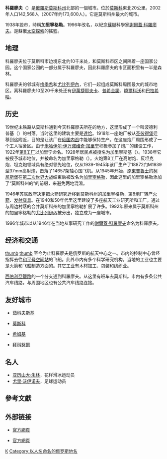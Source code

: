{{Infobox Russian inhabited locality
|en_name=Korolyov
|ru_name=Королёв
|image_skyline=Korolev moscow region.jpeg
|image_caption=進入科羅廖夫的火箭造型迎賓塑像
|coordinates = {{coord|55|55|N|37|49|E|region:RU|display=inline,title}}
|pushpin_label_position=top
|image_coa=Coat of Arms of Korolyov (Moscow Oblast).svg
|coa_caption=
|image_flag=Flag of Korolyov.svg
|flag_caption=
|anthem=
|anthem_ref=
|holiday=
|holiday_ref=
|federal_subject=[[莫斯科州|莫斯科州]]
|federal_subject_ref=<ref name="Ref1406"/>

|adm_city_jur=Korolyov [[City_of_federal_subject_significance|City Under Oblast Jurisdiction]]
|adm_city_jur_ref=<ref name="Ref1406"/>
|adm_ctr_of=Korolyov City Under Oblast Jurisdiction
|adm_ctr_of_ref=<ref name="Ref1406"/>
|inhabloc_cat=市镇
|inhabloc_cat_ref=<ref name="Ref1406"/>

|urban_okrug_jur=Korolev Urban Okrug
|urban_okrug_jur_ref=<ref name="Ref1535"/>
|mun_admctr_of=Korolev Urban Okrug
|mun_admctr_of_ref=<ref name="Ref1535"/>
|leader_title=首長
|leader_title_ref=<ref name="Head">{{cite web|url=http://www.korolev.ru/main/anews/news/23/4298.html|script-title=ru:Главой города избран А. Н. Ходырев|publisher=City of Korolyov|language=ru|accessdate=September 24, 2014}}</ref>
|leader_name=Alexander Khodyrev
|leader_name_ref=<ref name="Head"/>
|representative_body=
|representative_body_ref=
|area_of_what=
|area_as_of=
|area_km2=
|area_km2_ref=
|pop_2010census=183402
|pop_2010census_rank=第98位
|pop_2010census_ref=<ref name="2010Census" />
|pop_density=
|pop_density_as_of=
|pop_density_ref=
|pop_latest=
|pop_latest_date=
|pop_latest_ref=
|established_date=
|established_title=
|established_date_ref=
|current_cat_date=1938年
|current_cat_date_ref=<ref name="Britannica">''Encyclopædia Britannica''. [http://global.britannica.com/EBchecked/topic/310211/Korolyov Entry on Korolyov]</ref>
|prev_name1=Kaliningrad
|prev_name1_date=1996
|prev_name1_ref=<ref name="Britannica"/>

|postal_codes=141060, 141062, 141065, 141067–141071, 141073–141080, 141089, 994009
|dialing_codes=
|dialing_codes_ref=
|website=http://korolev.ru
|website_ref=
|date=May 2010
}}

'''科羅廖夫'''（{{lang-ru|Королёв}}）是[[俄羅斯|俄羅斯]][[莫斯科州|莫斯科州]]北部的一個城市。位於[[莫斯科|莫斯科]]東北20公里。2002年人口142,568人（2007年约173,600人）。它是莫斯科州最大的城市。

1938年設市，時稱'''加里寧格勒'''。1996年改名，以紀念[[蘇聯|蘇聯]]科學家[[謝爾蓋·科羅廖夫|謝爾蓋·科羅廖夫]]。是蘇俄[[太空探索|太空探索]]的搖籃。

== 地理 ==
科羅廖夫位于莫斯科市边境东北约10千米处，和莫斯科市区之间隔着一座国家公园。这个国家公园的一部分属于科羅廖夫，因此科羅廖夫的市区面积里有一半是森林。

科羅廖夫的邻城有[[梅季希|梅季希]]和[[尤比列伊內|尤比列伊內]]，它们一起组成莫斯科周围最大的城市地区。离科羅廖夫10至20千米处还有[[伊萬捷耶夫卡|伊萬捷耶夫卡]]、[[普希金諾_(莫斯科州)|普希金諾]]、[[曉爾科沃|曉爾科沃]]和[[巴拉希哈|巴拉希哈]]。

== 历史 ==
19世纪末铁路从莫斯科通到今天科羅廖夫所在的地方，这里形成了一个叫波德利普基（{{lang|ru|Подлипки}}）的村落。当时这里的建筑主要是[[達恰|達恰]]。1918年一座炮厂被从[[圣彼得堡|圣彼得堡]]迁移到这附近，目的是让该厂在[[俄国内战|俄国内战]]中能够保持生产。在这座炮厂周围形成了一个工人宿舍区。由于[[米哈伊尔·伊万诺维奇·加里宁|米哈伊尔·伊万诺维奇·加里宁]]积极参加了炮厂的建设工作，1922年[[加里宁第8工厂|第8工厂]]以加里宁命名。1928年居民点被授名为加里寧斯基（{{lang|ru|Калининский}}）。1938年它被授予城市地位，并被命名为加里寧格勒（{{lang|ru|Калининград}}）。火炮第8工厂在高射炮、反坦克炮、坦克炮领域具有绝对领先地位，仅从1939-1945年该厂生产了18872门M1939型37mm高射炮，击落了14657架轴心国飞机。从1945年开始，原[[東普魯士|東普魯士]]的[[柯尼斯堡|柯尼斯堡]]在[[第二次世界大战|第二次世界大战]]结束后被改名为[[加里寧格勒|加里寧格勒]]，因此这里的加里寧格勒添加了“莫斯科州的”的前缀，来避免两地混淆。

1946年苏联政府决定把火箭研究迁移到莫斯科州的加里寧格勒，第8炮厂转产[[火箭|火箭]]、[[发射载具|发射载具]]。在1940和50年代里这里建设了多座航天工业研究所和工厂。通过与周边村落的合并莫斯科州的加里寧格勒扩展了许多。1992年原来属于莫斯科州的加里寧格勒的[[尤比列伊內|尤比列伊內]]被分出，独立成为一座城市。

1996年城市以从1946年在当地从事研究工作的[[謝爾蓋·科羅廖夫|謝爾蓋·科羅廖夫]]命名为科羅廖夫。

== 经济和交通 ==
[[文件:Russian_ISS_Flight_Control_Room.jpg|thumb]]
[[文件:Bolshevo-station.jpg|thumb]]
至今为止科羅廖夫是俄罗斯的航天中心之一。市内的控制中心曾经指挥去往[[和平号空间站|和平号空间站]]的飞船。此外市内有多个科学研究机构。当地的工业也主要是火箭和飞船制造方面的。其它工业有木材加工、包装和纺织业。

[[西伯利亞鐵路|西伯利亞鐵路]]的一个分支通到科羅廖夫。从这里有班车去莫斯科。市内有多条公共汽车线路，与周围地区也有公共汽车线路连接。

==友好城市==
* {{RUS}}[[茹科夫斯基_(莫斯科州)|茹科夫斯基]]
* {{RUS}}[[莫斯科|莫斯科]]
* {{RUS}}[[希姆基|希姆基]]
* {{KAZ}}[[拜科努爾|拜科努爾]]

== 名人 ==
* [[亚历山大·朱林|亚历山大·朱林]]，花样滑冰运动员
* [[尤里·沃伊诺夫|尤里·沃伊诺夫]]，足球运动员

== 參考文獻 ==
{{reflist}}

== 外部链接 ==
{{Commonscat|Korolyov|科羅廖夫}}
* {{en icon}} [https://web.archive.org/web/20080612100832/http://www.korolev.ru/english/e_index.html 官方網頁]
* {{ru icon}} [http://www.korolev.ru/cp/index.html 官方網頁]

{{Cities and towns in Moscow Oblast}}

[[Category:莫斯科州城市|К]]
[[Category:以人名命名的俄罗斯地名|Category:以人名命名的俄罗斯地名]]